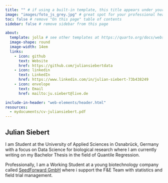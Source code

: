 ```yaml
---
title: "" # if using a built-in template, this title appears under your photo
image: "images/foto_js_grey.jpg" # great spot for your professional headshot :) 
toc: false # remove "On this page" table of contents
sidebar: false # remove sidebar from this page

about: 
  template: jolla # see other templates at https://quarto.org/docs/websites/website-about.html#templates
  image-shape: round
  image-width: 14em
  links:
    - icon: github
      text: Website
      href: https://github.com/juliansiebertdata
    - icon: linkedin 
      text: LinkedIn
      href: https://www.linkedin.com/in/julian-siebert-73b438249
    - icon: envelope
      text: Email
      href: mailto:ju.siebert@live.de

include-in-header: "web-elements/header.html"
resources: 
  - mydocuments/cv-juliansiebert.pdf
---
```


## Julian Siebert

I am Student at the University of Applied Sciences in Osnabrück, Germany with a focus on Data Science for biological research where I am currently writing on my Bachelor Thesis in the field of Quantile Regression.

Professionally, I am a Working Student at a young biotechnology company called [SeedForward GmbH](https://www.seedforward.de) where i support the F&E Team with statistics and field trial management.<br>


